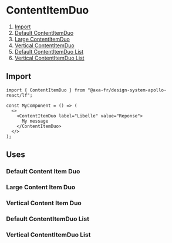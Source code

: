 
<Meta of={ContentItemDuoStories} name="ContentItemDuo" />

# ContentItemDuo

1. [Import](#import)
2. [Default ContentItemDuo](#default-contentitemduo)
3. [Large ContentItemDuo](#large-contentitemduo)
4. [Vertical ContentItemDuo](#vertical-contentitemduo)
5. [Default ContentItemDuo List](#default-contentitemduo-list)
6. [Vertical ContentItemDuo List](#vertical-contentitemduo-list)

## Import

```tsx
import { ContentItemDuo } from "@axa-fr/design-system-apollo-react/lf";

const MyComponent = () => (
  <>
    <ContentItemDuo label="Libelle" value="Reponse">
      My message
    </ContentItemDuo>
  </>
);
```

## Uses

### Default Content Item Duo

<Canvas of={ContentItemDuoStories.ContentItemDuoDefault} />

<Controls of={ContentItemDuoStories.ContentItemDuoDefault} />

### Large Content Item Duo

<Canvas of={ContentItemDuoStories.ContentItemDuoLarge} />

<Controls of={ContentItemDuoStories.ContentItemDuoLarge} />

### Vertical Content Item Duo

<Canvas of={ContentItemDuoStories.ContentItemDuoVertical} />

<Controls of={ContentItemDuoStories.ContentItemDuoVertical} />

### Default ContentItemDuo List

<Canvas of={ContentItemDuoStories.DefaultContentItemDuoList} />

<Controls of={ContentItemDuoStories.DefaultContentItemDuoList} />

### Vertical ContentItemDuo List

<Canvas of={ContentItemDuoStories.VerticalContentItemDuoList} />

<Controls of={ContentItemDuoStories.VerticalContentItemDuoList} />
